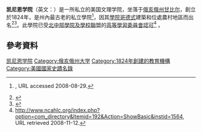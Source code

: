 {{Infobox university
|name=凱尼恩學院
|image=[[File:Middle_Path_at_Kenyon_College_(7378818754).jpg|250px]]
|caption=凱尼恩學院臂章
|motto=Magnanimiter Crucem Sustine（[[拉丁語|拉丁語]]）
|established=1824年
|type= [[私立學校|私立]][[文理學院|文理]]
|endowment=1.951億美元（2013年）<ref>截至2013年6月30日{{cite web |url=http://www.nacubo.org/Documents/Endowment%20Files/2013NCSEEndowmentMarketValuesRevisedJan232014.pdf |title=U.S. and Canadian Institutions Listed by Fiscal Year 2013 Endowment Market Value and Change in Endowment Market Value from FY 2012 to FY 2013 |publisher=National Association of College and University Business Officers and Commonfund Institute |date=2014 |deadurl=yes |archiveurl=https://web.archive.org/web/20140201190959/http://www.nacubo.org/Documents/Endowment%20Files/2013NCSEEndowmentMarketValuesRevisedJan232014.pdf |archivedate=2014-02-01 |accessdate=2014-07-29 }}</ref>
|affiliation=[[美國聖公會|美國聖公會]]<ref>{{Cite web |url=http://cuac.anglicancommunion.org/institutions/index.cfm |title=Colleges and Universities of the Anglican Communion |accessdate=2014-07-29 |archive-date=2015-01-28 |archive-url=https://web.archive.org/web/20150128045144/http://cuac.anglicancommunion.org/institutions/index.cfm |dead-url=yes }}</ref>
|president=[[尚恩·M·迪凱特|尚恩·M·迪凱特]]
|city=[[甘比尔_(俄亥俄州)|甘比尔]]
|state=[[俄亥俄州|俄亥俄州]]
|country={{USA}}
|undergrad=1,676人<ref>{{cite web |url=http://www.kenyon.edu/directories/offices-services/registrar/resources-for-faculty/statistics/enrollments-and-class-size/ |title=Enrollments and Class Size |publisher=Kenyon College |date=2014 |accessdate=2014-07-29 |archive-date=2014-05-29 |archive-url=https://web.archive.org/web/20140529200838/http://www.kenyon.edu/directories/offices-services/registrar/resources-for-faculty/statistics/enrollments-and-class-size/ |dead-url=no }}</ref>
|staff=182
|nickname=Lords（男）、Ladies（女）
|campus=[[農村|農村]]地區，1,000畝（4平方公里），包括一塊佔地380畝（1.5平方公里）的自然保護區
|free_label=
|free=
|colors=紫色和白色 {{colorbox|#492F92}} {{colorbox|white}}
|website=[http://www.kenyon.edu/ kenyon.edu]
}}
{{Infobox NRHP | name =Kenyon College
  | nrhp_type = hd
  | image =
  | caption =
  | location= [[甘比尔_(俄亥俄州)|甘比尔]]
  | lat_degrees = 40
  | lat_minutes = 22
  | lat_seconds = 35
  | lat_direction = N
  | long_degrees = 82
  | long_minutes = 23
  | long_seconds = 45
  | long_direction = W
  | coord_parameters = region:US-OH_type:edu
  | locmapin = USA Ohio
  | area =
  | built =1824
| architect= 多名
| architecture= [[哥德復興式建築|哥德復興式]]、[[希臘復興式建築|希臘復興式]]
 | added = 1975年12月6日
 | governing_body = 私人
 | refnum=75001447<ref name="nris">{{NRISref|2008a}}</ref>
}}
{{stack end}}

'''凯尼恩学院'''（英文：'''{{lang|en|Kenyon College}}'''）是一所私立的美国文理学院，坐落于[[俄亥俄州|俄亥俄州]][[甘比尔_(俄亥俄州)|甘比尔]]，創立於1824年，是州內最古老的私立學院<ref name="kenyon.edu">{{cite web |url=http://www.kenyon.edu/x712.xml |title=存档副本 |accessdate=2007-12-21 |deadurl=yes |archiveurl=https://web.archive.org/web/20071215151929/http://www.kenyon.edu/x712.xml |archivedate=2007-12-15 }}, URL accessed 2008-08-29.</ref>，因其[[學院哥德式|學院哥德式]]建築和位處農村地區而出名<ref>{{cite web | url=http://www.forbes.com/2010/03/01/most-beautiful-campus-lifestyle-college.html | title=The World's Most Beautiful College Campuses | last=le Draoulec | first=Pascale | accessdate=8 March 2010 | date=1 March 2010 | work=[[Forbes|Forbes]] | archive-date=2017-03-26 | archive-url=https://web.archive.org/web/20170326160654/https://www.forbes.com/2010/03/01/most-beautiful-campus-lifestyle-college.html | dead-url=no }}</ref><ref>{{Cite web |url=http://www.travelandleisure.com/articles/americas-most-beautiful-college-campuses/15 |title="America's most beautiful college campuses", ''Travel+Leisure'' (September 2011) |accessdate=2014-07-29 |archive-date=2014-06-18 |archive-url=https://web.archive.org/web/20140618204645/http://www.travelandleisure.com/articles/americas-most-beautiful-college-campuses/15 |dead-url=no }}</ref>。此學院已受[[北中部學院及學校聯盟|北中部學院及學校聯盟]]的[[高等學習委員會|高等學習委員會]][[教育認可|認可]]<ref>http://www.ncahlc.org/index.php?option=com_directory&Itemid=192&Action=ShowBasic&instid=1564, URL retrieved 2008-11-12.</ref> 。

== 參考資料 ==
{{reflist}}

{{俄亥俄五校联盟}}
{{世界博雅學府聯盟}}
{{authority control}}
[[Category:凯尼恩学院|]]
[[Category:俄亥俄州大学|Category:俄亥俄州大学]]
[[Category:1824年創建的教育機構|Category:1824年創建的教育機構]]
[[Category:美國國家史蹟名錄|Category:美國國家史蹟名錄]]